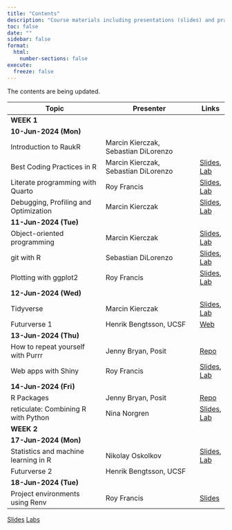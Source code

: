 ```yaml
---
title: "Contents"
description: "Course materials including presentations (slides) and practical exercises (labs)"
toc: false
date: ""
sidebar: false
format:
  html:
    number-sections: false
execute:
  freeze: false
---
```


::: {.callout-note}
The contents are being updated.
:::

:::{.contents-table .column-body-outset}

|Topic                                  |Presenter                              |Links|
|---------------------------------------|---------------------------------------|-----|
|[**WEEK 1**]{.badge .badge-secondary}                                          |||
|[**10-Jun-2024 (Mon)**]{.badge .badge-secondary}                               |||
|Introduction to RaukR                  |Marcin Kierczak, Sebastian DiLorenzo   ||
|Best Coding Practices in R             |Marcin Kierczak, Sebastian DiLorenzo   |[Slides](slides/coding/index.html), [Lab](labs/coding/index.html)|
|Literate programming with Quarto       |Roy Francis                            |[Slides](slides/quarto/index.html), [Lab](labs/quarto/index.html)|
|Debugging, Profiling and Optimization  |Marcin Kierczak                        |[Slides](slides/debugging/index.html), [Lab](labs/debugging/index.html)|
|[**11-Jun-2024 (Tue)**]{.badge .badge-secondary}                               |||
|Object-oriented programming            |Marcin Kierczak                        |[Slides](slides/oop/index.html), [Lab](labs/oop/index.html)|
|git with R                             |Sebastian DiLorenzo                    |[Slides](slides/git/index.html), [Lab](labs/git/index.html)|
|Plotting with ggplot2                  |Roy Francis                            |[Slides](slides/ggplot/index.html), [Lab](labs/ggplot/index.html)|
|[**12-Jun-2024 (Wed)**]{.badge .badge-secondary}                               |||
|Tidyverse                              |Marcin Kierczak                        |[Slides](slides/tidyverse/index.html), [Lab](labs/tidyverse/index.html)|
|Futurverse 1                           |Henrik Bengtsson, UCSF                 |[Web](https://now.futureverse.org/)|
|[**13-Jun-2024 (Thu)**]{.badge .badge-secondary}                               |||
|How to repeat yourself with Purrr      |Jenny Bryan, Posit                     |[Repo](https://github.com/jennybc/2024_raukr-purrr-pkg-dev)|
|Web apps with Shiny                    |Roy Francis                            |[Slides](slides/shiny/index.html), [Lab](labs/shiny/index.html)|
|[**14-Jun-2024 (Fri)**]{.badge .badge-secondary}                               |||
|R Packages                             |Jenny Bryan, Posit                     |[Repo](https://github.com/jennybc/2024_raukr-purrr-pkg-dev)|
|reticulate: Combining R with Python    |Nina Norgren                           |[Slides](slides/reticulate/index.html), [Lab](labs/reticulate/index.html)|
|[**WEEK 2**]{.badge .badge-secondary}                                          |||
|[**17-Jun-2024 (Mon)**]{.badge .badge-secondary}                               |||
|Statistics and machine learning in R   |Nikolay Oskolkov                       |[Slides](slides/ml/index.html), [Lab](labs/ml/index.html)|
|Futurverse 2                           |Henrik Bengtsson, UCSF                 ||
|[**18-Jun-2024 (Tue)**]{.badge .badge-secondary}                               |||
|Project environments using Renv        |Roy Francis                            |[Slides](slides/r-env/index.html)|
:::

[[Slides]{.btn .btn-sm .btn-secondary}](slides/index.html) [[Labs]{.btn .btn-sm .btn-secondary}](labs/index.html) 
